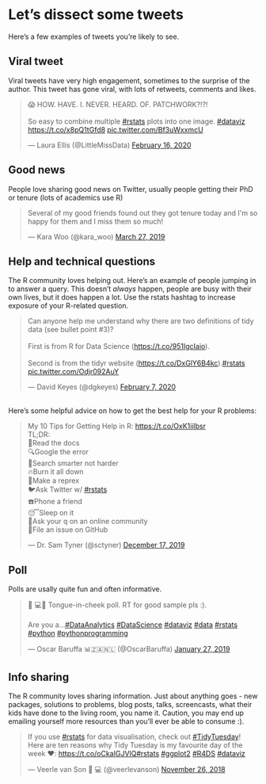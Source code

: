 # Let's dissect some tweets

Here's a few examples of tweets you're likely to see.

## Viral tweet

Viral tweets have very high engagement, sometimes to the surprise of the author. This tweet has gone viral, with lots of retweets, comments and likes. 

<blockquote class="twitter-tweet"><p lang="en" dir="ltr">😱 HOW. HAVE. I. NEVER. HEARD. OF. PATCHWORK?!?! <br><br>So easy to combine multiple <a href="https://twitter.com/hashtag/rstats?src=hash&amp;ref_src=twsrc%5Etfw">#rstats</a> plots into one image. <a href="https://twitter.com/hashtag/dataviz?src=hash&amp;ref_src=twsrc%5Etfw">#dataviz</a> <a href="https://t.co/x8pQ1tGfd8">https://t.co/x8pQ1tGfd8</a> <a href="https://t.co/Bf3uWxxmcU">pic.twitter.com/Bf3uWxxmcU</a></p>&mdash; Laura Ellis (@LittleMissData) <a href="https://twitter.com/LittleMissData/status/1229176433123168256?ref_src=twsrc%5Etfw">February 16, 2020</a></blockquote> <script async src="https://platform.twitter.com/widgets.js" charset="utf-8"></script>


## Good news
People love sharing good news on Twitter, usually people getting their PhD or tenure (lots of academics use R)

<blockquote class="twitter-tweet"><p lang="en" dir="ltr">Several of my good friends found out they got tenure today and I&#39;m so happy for them and I miss them so much!</p>&mdash; Kara Woo (@kara_woo) <a href="https://twitter.com/kara_woo/status/1110721613375246336?ref_src=twsrc%5Etfw">March 27, 2019</a></blockquote> <script async src="https://platform.twitter.com/widgets.js" charset="utf-8"></script>



## Help and technical questions
The R community loves helping out. Here's an example of people jumping in to answer a query. This doesn't _always_ happen, people are busy with their own lives, but it does happen a lot. Use the rstats hashtag to increase exposure of your R-related question. 

<blockquote class="twitter-tweet"><p lang="en" dir="ltr">Can anyone help me understand why there are two definitions of tidy data (see bullet point #3)? <br><br>First is from R for Data Science (<a href="https://t.co/951IgcIaio">https://t.co/951IgcIaio</a>).<br><br>Second is from the tidyr website (<a href="https://t.co/DxGlY6B4kc">https://t.co/DxGlY6B4kc</a>).<a href="https://twitter.com/hashtag/rstats?src=hash&amp;ref_src=twsrc%5Etfw">#rstats</a> <a href="https://t.co/Odjr092AuY">pic.twitter.com/Odjr092AuY</a></p>&mdash; David Keyes (@dgkeyes) <a href="https://twitter.com/dgkeyes/status/1225863868213186560?ref_src=twsrc%5Etfw">February 7, 2020</a></blockquote> <script async src="https://platform.twitter.com/widgets.js" charset="utf-8"></script>

<br> 
Here's some helpful advice on how to get the best help for your R problems:

<blockquote class="twitter-tweet"><p lang="en" dir="ltr">My 10 Tips for Getting Help in R: <a href="https://t.co/OxK1iilbsr">https://t.co/OxK1iilbsr</a><br>TL;DR:<br>📖Read the docs<br>🔍Google the error<br>🧠Search smarter not harder<br>🔥Burn it all down<br>🔁Make a reprex<br>🐦Ask Twitter w/ <a href="https://twitter.com/hashtag/rstats?src=hash&amp;ref_src=twsrc%5Etfw">#rstats</a><br>☎️Phone a friend<br>😴Sleep on it<br>💬Ask your q on an online community<br>🙋File an issue on GitHub</p>&mdash; Dr. Sam Tyner (@sctyner) <a href="https://twitter.com/sctyner/status/1206986161434058752?ref_src=twsrc%5Etfw">December 17, 2019</a></blockquote> <script async src="https://platform.twitter.com/widgets.js" charset="utf-8"></script>


## Poll
Polls are usally quite fun and often informative. 

<blockquote class="twitter-tweet"><p lang="en" dir="ltr">👨
💻👀 Tongue-in-cheek poll. RT for good sample pls :).<br><br>Are you a...<a href="https://twitter.com/hashtag/DataAnalytics?src=hash&amp;ref_src=twsrc%5Etfw">#DataAnalytics</a> <a href="https://twitter.com/hashtag/DataScience?src=hash&amp;ref_src=twsrc%5Etfw">#DataScience</a> <a href="https://twitter.com/hashtag/dataviz?src=hash&amp;ref_src=twsrc%5Etfw">#dataviz</a> <a href="https://twitter.com/hashtag/data?src=hash&amp;ref_src=twsrc%5Etfw">#data</a> <a href="https://twitter.com/hashtag/rstats?src=hash&amp;ref_src=twsrc%5Etfw">#rstats</a> <a href="https://twitter.com/hashtag/python?src=hash&amp;ref_src=twsrc%5Etfw">#python</a> <a href="https://twitter.com/hashtag/pythonprogramming?src=hash&amp;ref_src=twsrc%5Etfw">#pythonprogramming</a></p>&mdash; Oscar Baruffa 📊🇿🇦🇳🇱 (@OscarBaruffa) <a href="https://twitter.com/OscarBaruffa/status/1089609740089466880?ref_src=twsrc%5Etfw">January 27, 2019</a></blockquote> <script async src="https://platform.twitter.com/widgets.js" charset="utf-8"></script>


## Info sharing
The R community loves sharing information. Just about anything goes - new packages, solutions to problems, blog posts, talks, screencasts, what their kids have done to the living room, you name it. Caution, you may end up emailing yourself more resources than you'll ever be able to consume :).

<blockquote class="twitter-tweet"><p lang="en" dir="ltr">If you use <a href="https://twitter.com/hashtag/rstats?src=hash&amp;ref_src=twsrc%5Etfw">#rstats</a> for data visualisation, check out <a href="https://twitter.com/hashtag/TidyTuesday?src=hash&amp;ref_src=twsrc%5Etfw">#TidyTuesday</a>! Here are ten reasons why Tidy Tuesday is my favourite day of the week ❤️: <a href="https://t.co/oCkaIGJVlQ">https://t.co/oCkaIGJVlQ</a><a href="https://twitter.com/hashtag/rstats?src=hash&amp;ref_src=twsrc%5Etfw">#rstats</a> <a href="https://twitter.com/hashtag/ggplot2?src=hash&amp;ref_src=twsrc%5Etfw">#ggplot2</a> <a href="https://twitter.com/hashtag/R4DS?src=hash&amp;ref_src=twsrc%5Etfw">#R4DS</a> <a href="https://twitter.com/hashtag/dataviz?src=hash&amp;ref_src=twsrc%5Etfw">#dataviz</a></p>&mdash; Veerle van Son 👩
💻 (@veerlevanson) <a href="https://twitter.com/veerlevanson/status/1067053142032945153?ref_src=twsrc%5Etfw">November 26, 2018</a></blockquote> <script async src="https://platform.twitter.com/widgets.js" charset="utf-8"></script>
